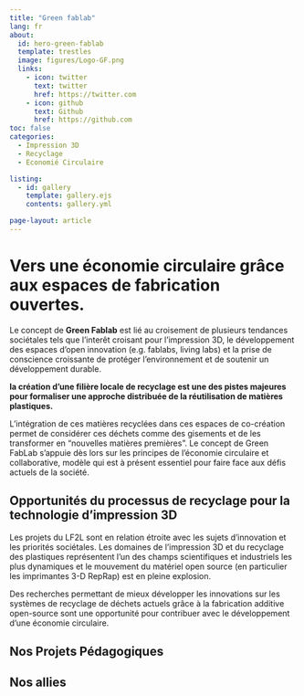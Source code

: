 ```yaml
---
title: "Green fablab"
lang: fr
about:
  id: hero-green-fablab
  template: trestles
  image: figures/Logo-GF.png
  links:
    - icon: twitter
      text: twitter
      href: https://twitter.com
    - icon: github
      text: Github
      href: https://github.com
toc: false      
categories: 
  - Impression 3D
  - Recyclage
  - Economié Circulaire

listing:
  - id: gallery
    template: gallery.ejs
    contents: gallery.yml

page-layout: article  
---
```


:::{#hero-green-fablab}

# Vers une économie circulaire grâce aux espaces de fabrication ouvertes. 

Le concept de **Green Fablab** est lié au croisement de plusieurs tendances sociétales tels que l'interêt croisant pour l'impression 3D, le développement des espaces d'open innovation (e.g. fablabs, living labs) et la prise de conscience croissante de protéger l'environnement et de soutenir un développement durable. 

:::

**la création d'une filière locale de recyclage est une des pistes majeures pour formaliser une approche distribuée de la réutilisation de matières plastiques.** 

L'intégration de ces matières recyclées dans ces espaces de co-création permet de considérer ces déchets comme des gisements et de les transformer en "nouvelles matières premières". Le concept de Green FabLab s'appuie dès lors sur les principes de l'économie circulaire et collaborative, modèle qui est à présent essentiel pour faire face aux défis actuels de la société.


## Opportunités du processus de recyclage pour la technologie d'impression 3D

Les projets du LF2L sont en relation étroite avec les sujets d'innovation et les priorités sociétales. 
Les domaines de l'impression 3D et du recyclage des plastiques représentent l'un des champs scientifiques et industriels les plus dynamiques et le mouvement du matériel open source (en particulier les imprimantes 3-D RepRap) est en pleine explosion. 

Des recherches permettant de mieux développer les innovations sur les systèmes de recyclage de déchets actuels grâce à la fabrication additive open-source sont une opportunité pour contribuer avec le développement d'une économie circulaire.





::: {#gallery}
:::

## Nos Projets Pédagogiques




## Nos allies

